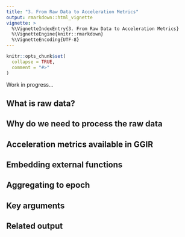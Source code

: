 ```yaml
---
title: "3. From Raw Data to Acceleration Metrics"
output: rmarkdown::html_vignette
vignette: >
  %\VignetteIndexEntry{3. From Raw Data to Acceleration Metrics}
  %\VignetteEngine{knitr::rmarkdown}
  %\VignetteEncoding{UTF-8}
---
```


```r
knitr::opts_chunk$set(
  collapse = TRUE,
  comment = "#>"
)
```

Work in progress...

## What is raw data?

## Why do we need to process the raw data

## Acceleration metrics available in GGIR

## Embedding external functions 

## Aggregating to epoch

## Key arguments

## Related output
